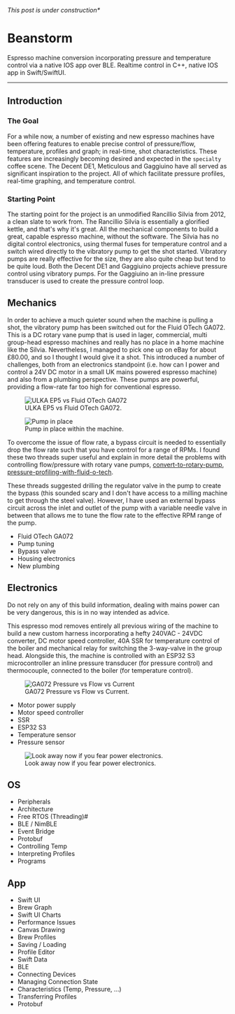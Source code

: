 
_This post is under construction\*_

# Beanstorm

Espresso machine conversion incorporating pressure and temperature control via a native IOS app over BLE.
Realtime control in C++, native IOS app in Swift/SwiftUI.

---

<YouTube id="lXTTcRKk1ds" />

## Introduction

### The Goal

For a while now, a number of existing and new espresso machines have been offering features to
enable precise control of pressure/flow, temperature, profiles and graph; in real-time, shot characteristics. These features are
increasingly becoming desired and expected in the `specialty` coffee scene.
The Decent DE1, Meticulous and Gaggiuino have all served as significant inspiration to the project. All of which facilitate pressure profiles, real-time graphing, and
temperature control.

### Starting Point

The starting point for the project is an unmodified Rancillio Silvia from 2012, a clean slate to work from.
The Rancillio Silvia is essentially a glorified kettle, and that's why it's great. All the mechanical components to build
a great, capable espresso machine, without the software. The Silvia has no digital control electronics, using thermal fuses
for temperature control and a switch wired directly to the vibratory pump to get the shot started.
Vibratory pumps are really effective for the size, they are also quite cheap but tend to be quite loud.
Both the Decent DE1 and Gaggiuino projects achieve pressure control using vibratory pumps.
For the Gaggiuino an in-line pressure transducer is used to create the pressure control loop.

## Mechanics

In order to achieve a much quieter sound when the machine is pulling a shot,
the vibratory pump has been switched out for the Fluid OTech GA072.
This is a DC rotary vane pump that is used in lager, commercial, multi group-head espresso machines
and really has no place in a home machine like the Silvia. Nevertheless, I managed to pick one up on
eBay for about £80.00, and so I thought I would give it a shot. This introduced a number of challenges, both from an
electronics standpoint (i.e. how can I power and control a 24V DC motor in a small UK mains powered espresso machine) and also
from a plumbing perspective. These pumps are powerful, providing a flow-rate far too high for conventional espresso.

<div className="grid grid-cols-2 gap-4 place-content-center items-center">
  <figure>
    <img
      src="/projects/beanstorm/pump_compare.jpg"
      alt="ULKA EP5 vs Fluid OTech GA072"
    />
    <figcaption>ULKA EP5 vs Fluid OTech GA072.</figcaption>
  </figure>
  <figure>
    <img src="/projects/beanstorm/pump_in_place.png" alt="Pump in place" />
    <figcaption>Pump in place within the machine.</figcaption>
  </figure>
</div>

To overcome the issue of flow rate, a bypass circuit is needed to essentially
drop the flow rate such that you have control for a range of RPMs. I found these two threads super
useful and explain in more detail the problems with controlling flow/pressure with rotary vane pumps,
[convert-to-rotary-pump](https://www.home-barista.com/repairs/convert-to-rotary-pump-stepper-motor-t87534-20.html), [pressure-profiling-with-fluid-o-tech](https://www.home-barista.com/espresso-machines/pressure-profiling-with-fluid-o-tech-tmfr-pump-or-wholesale-copying-greg-scaces-ideas-t12179.html).

These threads suggested drilling the regulator valve in the pump to create the bypass (this sounded scary and I don't have access to a milling machine to get through the steel valve).
However, I have used an external bypass circuit across the inlet and outlet of the pump with a variable needle valve in between that allows me to tune the flow rate to the effective RPM range of the pump.

- Fluid OTech GA072
- Pump tuning
- Bypass valve
- Housing electronics
- New plumbing

## Electronics

Do not rely on any of this build information, dealing with mains power can be very dangerous, this is in no way intended as advice.

This espresso mod removes entirely all previous wiring of the machine to build a new custom harness incorporating a hefty
240VAC - 24VDC converter, DC motor speed controller, 40A SSR for temperature control of the boiler and mechanical relay for
switching the 3-way-valve in the group head. Alongside this, the machine is controlled with an ESP32 S3 microcontroller
an inline pressure transducer (for pressure control) and thermocouple, connected to the boiler (for temperature control).

<div className="flex gap-4 justify-center">
  <figure>
    <img
      src="/projects/beanstorm/ga072_current.png"
      alt="GA072 Pressure vs Flow vs Current"
      className="w-[360px]"
    />
    <figcaption>GA072 Pressure vs Flow vs Current.</figcaption>
  </figure>
</div>

- Motor power supply
- Motor speed controller
- SSR
- ESP32 S3
- Temperature sensor
- Pressure sensor

<div className="flex gap-4 justify-center">
  <figure>
    <img
      src="/projects/beanstorm/beanstorm_electronics.png"
      alt="Look away now if you fear power electronics."
      className="w-[280px] -rotate-90"
    />
    <figcaption>Look away now if you fear power electronics.</figcaption>
  </figure>
</div>

## OS

- Peripherals
- Architecture
- Free RTOS (Threading)#
- BLE / NimBLE
- Event Bridge
- Protobuf
- Controlling Temp
- Interpreting Profiles
- Programs

## App

- Swift UI
- Brew Graph
- Swift UI Charts
- Performance Issues
- Canvas Drawing
- Brew Profiles
- Saving / Loading
- Profile Editor
- Swift Data
- BLE
- Connecting Devices
- Managing Connection State
- Characteristics (Temp, Pressure, ...)
- Transferring Profiles
- Protobuf
